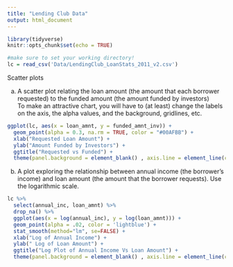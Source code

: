 ```yaml
---
title: "Lending Club Data"
output: html_document
---
```

\vspace{0.25in}


```r
library(tidyverse)
knitr::opts_chunk$set(echo = TRUE)

#make sure to set your working directory!
lc = read_csv('Data/LendingClub_LoanStats_2011_v2.csv')
```

Scatter plots

a) A scatter plot relating the loan amount (the amount that each borrower requested) to the funded amount (the amount funded by investors)\
To make an attractive chart, you will have to (at least) change the labels on the axis, the alpha values, and the background, gridlines, etc.

```r
ggplot(lc, aes(x = loan_amnt, y = funded_amnt_inv)) + 
  geom_point(alpha = 0.3, na.rm = TRUE, color = "#00AFBB") +
  xlab("Requested Loan Amount") + 
  ylab("Amount Funded by Investors") +
  ggtitle("Requested vs Funded") +
  theme(panel.background = element_blank() , axis.line = element_line(colour = 'black'))
```
b) A plot exploring the relationship between annual income (the borrower's income) and loan amount (the amount that the borrower requests). Use the logarithmic scale.

```r
lc %>%
  select(annual_inc, loan_amnt) %>%
  drop_na() %>%
  ggplot(aes(x = log(annual_inc), y = log(loan_amnt))) +
  geom_point(alpha = .02, color = 'lightblue') + 
  stat_smooth(method="lm", se=FALSE) +
  xlab("Log of Annual Income") + 
  ylab(" Log of Loan Amount") + 
  ggtitle("Log Plot of Annual Income Vs Loan Amount") +
  theme(panel.background = element_blank() , axis.line = element_line(colour = 'black'))
```

